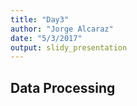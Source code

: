 ```yaml
---
title: "Day3"
author: "Jorge Alcaraz"
date: "5/3/2017"
output: slidy_presentation
---
```


## Data Processing

